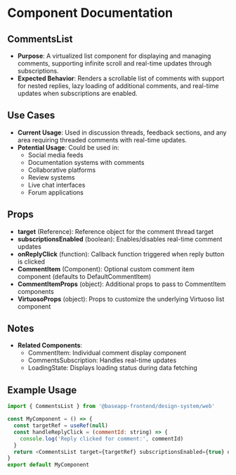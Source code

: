 
<Meta title="@baseapp-frontend | components/Comments/CommentsList" />

# Component Documentation

## CommentsList

- **Purpose**: A virtualized list component for displaying and managing comments, supporting infinite scroll and real-time updates through subscriptions.
- **Expected Behavior**: Renders a scrollable list of comments with support for nested replies, lazy loading of additional comments, and real-time updates when subscriptions are enabled.

## Use Cases

- **Current Usage**: Used in discussion threads, feedback sections, and any area requiring threaded comments with real-time updates.
- **Potential Usage**: Could be used in:
  - Social media feeds
  - Documentation systems with comments
  - Collaborative platforms
  - Review systems
  - Live chat interfaces
  - Forum applications

## Props

- **target** (Reference): Reference object for the comment thread target
- **subscriptionsEnabled** (boolean): Enables/disables real-time comment updates
- **onReplyClick** (function): Callback function triggered when reply button is clicked
- **CommentItem** (Component): Optional custom comment item component (defaults to DefaultCommentItem)
- **CommentItemProps** (object): Additional props to pass to CommentItem components
- **VirtuosoProps** (object): Props to customize the underlying Virtuoso list component

## Notes

- **Related Components**:
  - CommentItem: Individual comment display component
  - CommentsSubscription: Handles real-time updates
  - LoadingState: Displays loading status during data fetching

## Example Usage

```javascript
import { CommentsList } from '@baseapp-frontend/design-system/web'

const MyComponent = () => {
  const targetRef = useRef(null)
  const handleReplyClick = (commentId: string) => {
    console.log('Reply clicked for comment:', commentId)
  }
  return <CommentsList target={targetRef} subscriptionsEnabled={true} onReplyClick={handleReplyClick} />
}
export default MyComponent
```
